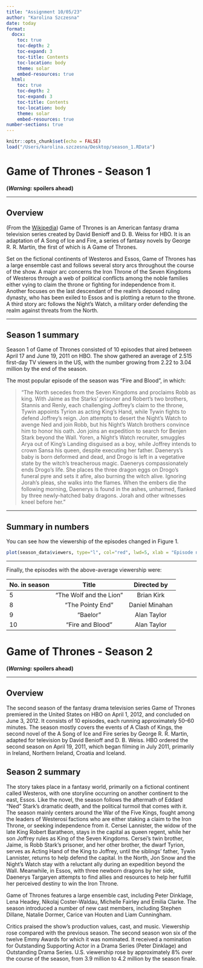 ```yaml
---
title: "Assignment 10/05/23"
author: "Karolina Szczesna"
date: today
format:
  docx:
    toc: true
    toc-depth: 2
    toc-expand: 3
    toc-title: Contents
    toc-location: body
    theme: solar
    embed-resources: true
  html: 
    toc: true
    toc-depth: 2
    toc-expand: 3
    toc-title: Contents
    toc-location: body
    theme: solar
    embed-resources: true
number-sections: true
---
```


```r
knitr::opts_chunk$set(echo = FALSE)
load("/Users/karolina.szczesna/Desktop/season_1.RData")
```

# Game of Thrones - Season 1

__(*Warning:* spoilers ahead)__

***

## Overview

(From the [Wikipedia](https://en.wikipedia.org/wiki/Game_of_Thrones#Premise)) Game of Thrones is an American fantasy drama television series created by David Benioff and D. B. Weiss for HBO. It is an adaptation of A Song of Ice and Fire, a series of fantasy novels by George R. R. Martin, the first of which is A Game of Thrones.

Set on the fictional continents of Westeros and Essos, Game of Thrones has a large ensemble cast and follows several story arcs throughout the course of the show. A major arc concerns the Iron Throne of the Seven Kingdoms of Westeros through a web of political conflicts among the noble families either vying to claim the throne or fighting for independence from it. Another focuses on the last descendant of the realm's deposed ruling dynasty, who has been exiled to Essos and is plotting a return to the throne. A third story arc follows the Night's Watch, a military order defending the realm against threats from the North.

***

## Season 1 summary

Season 1 of Game of Thrones consisted of 10 episodes that aired between April 17 and June 19, 2011 on HBO. The show gathered an average of 2.515 first-day TV viewers in the US, with the number growing from 2.22 to 3.04 million by the end of the season.

The most popular episode of the season was "Fire and Blood", in which:

> "The North secedes from the Seven Kingdoms and proclaims Robb as king. With Jaime as the Starks' prisoner and Robert's two brothers, Stannis and Renly, each challenging Joffrey's claim to the throne, Tywin appoints Tyrion as acting King's Hand, while Tywin fights to defend Joffrey's reign. Jon attempts to desert the Night's Watch to avenge Ned and join Robb, but his Night's Watch brothers convince him to honor his oath. Jon joins an expedition to search for Benjen Stark beyond the Wall. Yoren, a Night's Watch recruiter, smuggles Arya out of King's Landing disguised as a boy, while Joffrey intends to crown Sansa his queen, despite executing her father. Daenerys's baby is born deformed and dead, and Drogo is left in a vegetative state by the witch's treacherous magic. Daenerys compassionately ends Drogo's life. She places the three dragon eggs on Drogo's funeral pyre and sets it afire, also burning the witch alive. Ignoring Jorah's pleas, she walks into the flames. When the embers die the following morning, Daenerys is found in the ashes, unharmed, flanked by three newly-hatched baby dragons. Jorah and other witnesses kneel before her."

***

## Summary in numbers

You can see how the viewership of the episodes changed in Figure 1.

```r
plot(season_data$viewers, type="l", col="red", lwd=5, xlab = "Episode number", ylab = "1st day TV viewers in the US (millions)")
```

***

Finally, the episodes with the above-average viewership were:

| No. in season | Title  | Directed by  |
|:------        |:-----: |:------:      |
| 5             | "The Wolf and the Lion"  | Brian Kirk      |
| 8             | "The Pointy End" | Daniel Minahan      |
| 9             | "Baelor" | Alan Taylor      |
| 10            | "Fire and Blood" | Alan Taylor      |



# Game of Thrones - Season 2

__(*Warning:* spoilers ahead)__

***

## Overview

The second season of the fantasy drama television series Game of Thrones premiered in the United States on HBO on April 1, 2012, and concluded on June 3, 2012. It consists of 10 episodes, each running approximately 50–60 minutes. The season mostly covers the events of A Clash of Kings, the second novel of the A Song of Ice and Fire series by George R. R. Martin, adapted for television by David Benioff and D. B. Weiss. HBO ordered the second season on April 19, 2011, which began filming in July 2011, primarily in Ireland, Northern Ireland, Croatia and Iceland.

## Season 2 summary

The story takes place in a fantasy world, primarily on a fictional continent called Westeros, with one storyline occurring on another continent to the east, Essos. Like the novel, the season follows the aftermath of Eddard "Ned" Stark's dramatic death, and the political turmoil that comes with it. The season mainly centers around the War of the Five Kings, fought among the leaders of Westerosi factions who are either staking a claim to the Iron Throne, or seeking independence from it. Cersei Lannister, the widow of the late King Robert Baratheon, stays in the capital as queen regent, while her son Joffrey rules as King of the Seven Kingdoms. Cersei's twin brother, Jaime, is Robb Stark's prisoner, and her other brother, the dwarf Tyrion, serves as Acting Hand of the King to Joffrey, until the siblings' father, Tywin Lannister, returns to help defend the capital. In the North, Jon Snow and the Night's Watch stay with a reluctant ally during an expedition beyond the Wall. Meanwhile, in Essos, with three newborn dragons by her side, Daenerys Targaryen attempts to find allies and resources to help her fulfill her perceived destiny to win the Iron Throne.

Game of Thrones features a large ensemble cast, including Peter Dinklage, Lena Headey, Nikolaj Coster-Waldau, Michelle Fairley and Emilia Clarke. The season introduced a number of new cast members, including Stephen Dillane, Natalie Dormer, Carice van Houten and Liam Cunningham.

Critics praised the show's production values, cast, and music. Viewership rose compared with the previous season. The second season won six of the twelve Emmy Awards for which it was nominated. It received a nomination for Outstanding Supporting Actor in a Drama Series (Peter Dinklage) and Outstanding Drama Series. U.S. viewership rose by approximately 8% over the course of the season, from 3.9 million to 4.2 million by the season finale.
